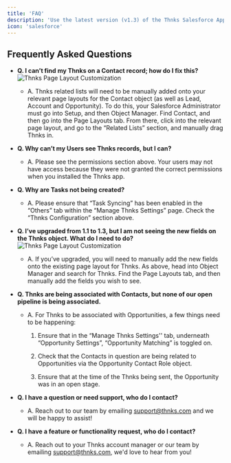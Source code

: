 ```yaml
---
title: 'FAQ'
description: 'Use the latest version (v1.3) of the Thnks Salesforce AppExchange app to capture all of your company’s Thnks activity from the Thnks web and mobile app (as well as Chrome and LinkedIn extensions) and associate Thnks data with Salesforce Leads, Contacts, Accounts and Opportunities.'
icon: 'salesforce'
---
```


## Frequently Asked Questions

* **Q. I can’t find my Thnks on a Contact record; how do I fix this?**<Frame>
    ![Thnks Page Layout Customization](/thnks_sf_doc_images/page_layout.png)
  </Frame>

  * A.	Thnks related lists will need to be manually added onto your relevant page layouts for the Contact object (as well as Lead, Account and Opportunity). To do this, your Salesforce Administrator must go into Setup, and then Object Manager. Find Contact, and then go into the Page Layouts tab. From there, click into the relevant page layout, and go to the “Related Lists” section, and manually drag Thnks in.

* **Q. Why can’t my Users see Thnks records, but I can?**

  * A.	Please see the permissions section above. Your users may not have access because they were not granted the correct permissions when you installed the Thnks app.

* **Q. Why are Tasks not being created?**

  * A.	Please ensure that “Task Syncing” has been enabled in the “Others” tab within the “Manage Thnks Settings” page. Check the “Thnks Configuration” section above.

* **Q. I’ve upgraded from 1.1 to 1.3, but I am not seeing the new fields on the Thnks object. What do I need to do?**<Frame>
    ![Thnks Page Layout Customization](/thnks_sf_doc_images/page_layout_upgrade.png)
  </Frame>

  * A.	If you’ve upgraded, you will need to manually add the new fields onto the existing page layout for Thnks. As above, head into Object Manager and search for Thnks. Find the Page Layouts tab, and then manually add the fields you wish to see.

* **Q. Thnks are being associated with Contacts, but none of our open pipeline is being associated.**

  * A.	For Thnks to be associated with Opportunities, a few things need to be happening:

    1. Ensure that in the “Manage Thnks Settings'' tab, underneath “Opportunity Settings”, “Opportunity Matching” is toggled on.

    2. Check that the Contacts in question are being related to Opportunities via the Opportunity Contact Role object.

    3. Ensure that at the time of the Thnks being sent, the Opportunity was in an open stage.

* **Q. I have a question or need support, who do I contact?**

  * A.	Reach out to our team by emailing [support@thnks.com](mailto:support@thnks.com) and we will be happy to assist!

* **Q. I have a feature or functionality request, who do I contact?**

  * A.	Reach out to your Thnks account manager or our team by emailing [support@thnks.com](mailto:support@thnks.com), we'd love to hear from you!
